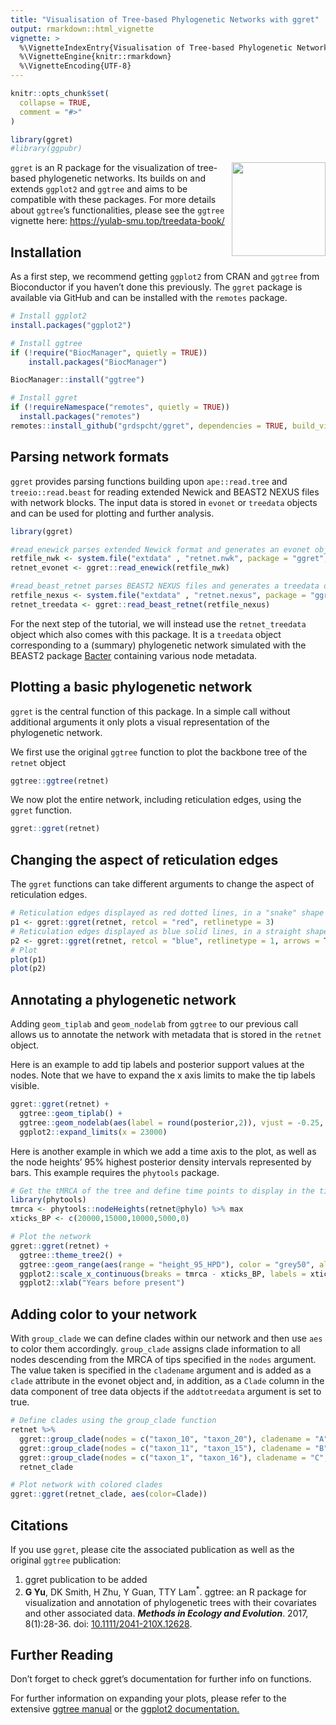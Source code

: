 ```yaml
---
title: "Visualisation of Tree-based Phylogenetic Networks with ggret"
output: rmarkdown::html_vignette
vignette: >
  %\VignetteIndexEntry{Visualisation of Tree-based Phylogenetic Networks with ggret}
  %\VignetteEngine{knitr::rmarkdown}
  %\VignetteEncoding{UTF-8}
---
```


```r
knitr::opts_chunk$set(
  collapse = TRUE,
  comment = "#>"
)
```

```r
library(ggret)
#library(ggpubr)
```

<style>
    pre {
        border: 0;
    }
</style>

<img style="float: right;" src="../man/figures/ggret_logo.png" width="150px">

`ggret` is an R package for the visualization of tree-based phylogenetic networks.  Its builds on and extends `ggplot2` and `ggtree` and aims to be compatible with these packages. For more details about `ggtree`'s functionalities, please see the `ggtree` vignette here: <https://yulab-smu.top/treedata-book/>

## Installation

As a first step, we recommend getting `ggplot2` from CRAN and `ggtree` from Bioconductor if you haven't done this previously. The `ggret` package is available via GitHub and can be installed with the `remotes` package.

```r
# Install ggplot2
install.packages("ggplot2")

# Install ggtree
if (!require("BiocManager", quietly = TRUE))
    install.packages("BiocManager")

BiocManager::install("ggtree")

# Install ggret
if (!requireNamespace("remotes", quietly = TRUE))
  install.packages("remotes")
remotes::install_github("grdspcht/ggret", dependencies = TRUE, build_vignettes = TRUE)
```

## Parsing network formats

`ggret` provides parsing functions building upon `ape::read.tree` and `treeio::read.beast` for reading extended Newick and BEAST2 NEXUS files with network blocks. The input data is stored in `evonet` or `treedata` objects and can be used for plotting and further analysis.

```r
library(ggret)

#read_enewick parses extended Newick format and generates an evonet object. 
retfile_nwk <- system.file("extdata" , "retnet.nwk", package = "ggret", mustWork = TRUE)
retnet_evonet <- ggret::read_enewick(retfile_nwk)

#read_beast_retnet parses BEAST2 NEXUS files and generates a treedata object.
retfile_nexus <- system.file("extdata" , "retnet.nexus", package = "ggret", mustWork = TRUE)
retnet_treedata <- ggret::read_beast_retnet(retfile_nexus)
```

For the next step of the tutorial, we will instead use the `retnet_treedata` object which also comes with this package. It is a `treedata` object corresponding to a (summary) phylogenetic network simulated with the BEAST2 package [Bacter](https://github.com/tgvaughan/bacter) containing various node metadata.

## Plotting a basic phylogenetic network

`ggret` is the central function of this package. In a simple call without additional arguments it only plots a visual representation of the phylogenetic network.

We first use the original `ggtree` function to plot the backbone tree of the `retnet` object

```r
ggtree::ggtree(retnet)
```

We now plot the entire network, including reticulation edges, using the `ggret` function.

```r
ggret::ggret(retnet)
```

## Changing the aspect of reticulation edges

The `ggret` functions can take different arguments to change the aspect of reticulation edges.

```r
# Reticulation edges displayed as red dotted lines, in a "snake" shape
p1 <- ggret::ggret(retnet, retcol = "red", retlinetype = 3)
# Reticulation edges displayed as blue solid lines, in a straight shape and with arrow heads
p2 <- ggret::ggret(retnet, retcol = "blue", retlinetype = 1, arrows = T, rettype = "straight")
# Plot
plot(p1)
plot(p2)
```

<!-- ## Rotating nodes to improve visualization

We can rotate some of the nodes to avoid crossing of reticulation edges and improve visualization using the `ggtree` `rotate` function. Note that one can initially visualize node indices using `ggret(retnet) + geom_nodelab(aes(label=node))` to make this easier.

```r
library(ape)
#create initial plot
#p <- ggret::ggret(retnet)
#rotate nodes to facilitate visualization
#ape::rotate(p,node=31) %>%
#  ape::rotate(node=30) %>%
#  ape::rotate(node=26) %>%
#  ape::rotate(node=37) ->
#  p
#plot
#p
```

-->

## Annotating a phylogenetic network

Adding `geom_tiplab` and `geom_nodelab` from `ggtree` to our previous call allows us to annotate the network with metadata that is stored in the `retnet` object.

Here is an example to add tip labels and posterior support values at the nodes. Note that we have to expand the x axis limits to make the tip labels visible.

```r
ggret::ggret(retnet) + 
  ggtree::geom_tiplab() +
  ggtree::geom_nodelab(aes(label = round(posterior,2)), vjust = -0.25, hjust = 1.2, size = 3) +
  ggplot2::expand_limits(x = 23000)
```

Here is another example in which we add a time axis to the plot, as well as the node heights' 95% highest posterior density intervals represented by bars. This example requires the `phytools` package. 

```r
# Get the tMRCA of the tree and define time points to display in the time axis in years BP
library(phytools)
tmrca <- phytools::nodeHeights(retnet@phylo) %>% max
xticks_BP <- c(20000,15000,10000,5000,0)

# Plot the network
ggret::ggret(retnet) +
  ggtree::theme_tree2() +
  ggtree::geom_range(aes(range = "height_95_HPD"), color = "grey50", alpha = .6, size = 1.5) +
  ggplot2::scale_x_continuous(breaks = tmrca - xticks_BP, labels = xticks_BP) +
  ggplot2::xlab("Years before present")
```

## Adding color to your network

With `group_clade` we can define clades within our network and then use `aes` to color them accordingly. `group_clade` assigns clade information to all nodes descending from the MRCA of tips specified in the `nodes` argument. The value taken is specified in the `cladename` argument and is added as a `clade` attribute in the evonet object and, in addition, as a `Clade` column in the data component of tree data objects if the `addtotreedata` argument is set to true. 

```r
# Define clades using the group_clade function
retnet %>%
  ggret::group_clade(nodes = c("taxon_10", "taxon_20"), cladename = "A", addtotreedata = T) %>%
  ggret::group_clade(nodes = c("taxon_11", "taxon_15"), cladename = "B", addtotreedata = T) %>%
  ggret::group_clade(nodes = c("taxon_1", "taxon_16"), cladename = "C", addtotreedata = T) ->
  retnet_clade

# Plot network with colored clades
ggret::ggret(retnet_clade, aes(color=Clade))
```

## Citations

If you use `ggret`, please cite the associated publication as well as the original `ggtree` publication:

1. ggret publication to be added
2. __G Yu__, DK Smith, H Zhu, Y Guan, TTY Lam^\*^. ggtree: an R package for
visualization and annotation of phylogenetic trees with their covariates and
other associated data. __*Methods in Ecology and Evolution*__. 2017, 8(1):28-36.
doi: [10.1111/2041-210X.12628](https://doi.org/10.1111/2041-210X.12628).


## Further Reading

Don't forget to check ggret's documentation for further info on functions.


For further information on expanding your plots, please refer to the extensive [ggtree manual](https://yulab-smu.top/treedata-book/index.html) or the [ggplot2 documentation.](https://ggplot2.tidyverse.org/reference/)  
